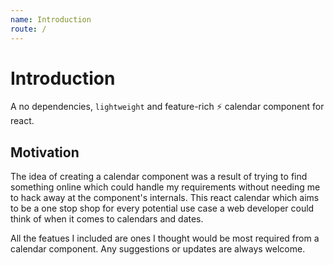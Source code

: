 ```yaml
---
name: Introduction
route: /
---
```


# Introduction

A no dependencies, `lightweight` and feature-rich ⚡ calendar component for react.

## Motivation

The idea of creating a calendar component was a result of trying to find something online which could handle my requirements without needing me to hack away at the component's internals.
This react calendar which aims to be a one stop shop for every potential use case a web developer could think of when it comes to calendars and dates.

All the featues I included are ones I thought would be most required from a calendar component. Any suggestions or updates are always welcome.
